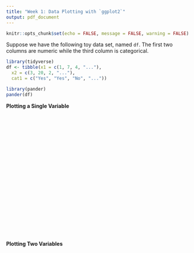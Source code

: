 ```yaml
---
title: "Week 1: Data Plotting with `ggplot2`"
output: pdf_document
---
```


```r
knitr::opts_chunk$set(echo = FALSE, message = FALSE, warning = FALSE)
```

Suppose we have the following toy data set, named `df`. The first two columns are numeric while the third column is categorical.

```r
library(tidyverse)
df <- tibble(x1 = c(1, 7, 4, "..."),
  x2 = c(3, 20, 2, "..."),
  cat1 = c("Yes", "Yes", "No", "..."))

library(pander)
pander(df)
```

__Plotting a Single Variable__

&nbsp;

&nbsp;

&nbsp;

&nbsp;

&nbsp;

&nbsp;

&nbsp;

&nbsp;

&nbsp;

&nbsp;

&nbsp;

__Plotting Two Variables__

